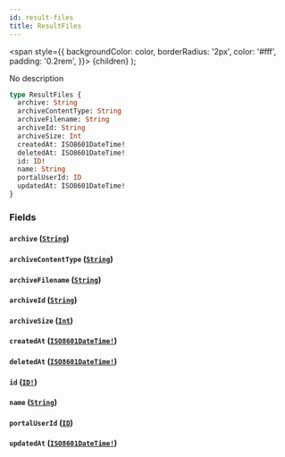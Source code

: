 ```yaml
---
id: result-files
title: ResultFiles
---
```


<span
style={{
      backgroundColor: color,
      borderRadius: '2px',
      color: '#fff',
      padding: '0.2rem',
    }}>
{children}
</span>
);

No description

```graphql
type ResultFiles {
  archive: String
  archiveContentType: String
  archiveFilename: String
  archiveId: String
  archiveSize: Int
  createdAt: ISO8601DateTime!
  deletedAt: ISO8601DateTime!
  id: ID!
  name: String
  portalUserId: ID
  updatedAt: ISO8601DateTime!
}
```

### Fields

#### `archive` ([`String`](/api/scalars/string))

#### `archiveContentType` ([`String`](/api/scalars/string))

#### `archiveFilename` ([`String`](/api/scalars/string))

#### `archiveId` ([`String`](/api/scalars/string))

#### `archiveSize` ([`Int`](/api/scalars/int))

#### `createdAt` ([`ISO8601DateTime!`](/api/scalars/iso-8601-date-time))

#### `deletedAt` ([`ISO8601DateTime!`](/api/scalars/iso-8601-date-time))

#### `id` ([`ID!`](/api/scalars/id))

#### `name` ([`String`](/api/scalars/string))

#### `portalUserId` ([`ID`](/api/scalars/id))

#### `updatedAt` ([`ISO8601DateTime!`](/api/scalars/iso-8601-date-time))

